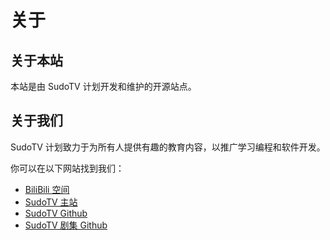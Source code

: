 # 关于

## 关于本站

本站是由 SudoTV 计划开发和维护的开源站点。

## 关于我们

SudoTV 计划致力于为所有人提供有趣的教育内容，以推广学习编程和软件开发。

你可以在以下网站找到我们：

- [BiliBili 空间](https://space.bilibili.com/351184)
- [SudoTV 主站](https://sudo.tv)
- [SudoTV Github](https://github.com/SudoTV)
- [SudoTV 剧集 Github](https://github.com/SudoTVSeries)
